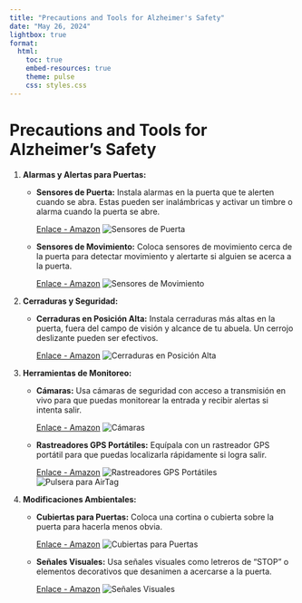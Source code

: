```yaml
---
title: "Precautions and Tools for Alzheimer's Safety"
date: "May 26, 2024"
lightbox: true
format:
  html:
    toc: true
    embed-resources: true
    theme: pulse
    css: styles.css
---
```


# Precautions and Tools for Alzheimer's Safety

1. **Alarmas y Alertas para Puertas:**
   - **Sensores de Puerta:** Instala alarmas en la puerta que te alerten cuando se abra. Estas pueden ser inalámbricas y activar un timbre o alarma cuando la puerta se abre.

     [Enlace - Amazon](https://a.co/d/8eJfpEB)
     ![Sensores de Puerta](https://m.media-amazon.com/images/I/91fsPisYa3L._AC_SL1500_.jpg)
     
   - **Sensores de Movimiento:** Coloca sensores de movimiento cerca de la puerta para detectar movimiento y alertarte si alguien se acerca a la puerta.

     [Enlace - Amazon](https://a.co/d/1s4OEYe)
     ![Sensores de Movimiento](https://m.media-amazon.com/images/I/61Z33dZ-G9L._AC_SL1000_.jpg)

2. **Cerraduras y Seguridad:**
   - **Cerraduras en Posición Alta:** Instala cerraduras más altas en la puerta, fuera del campo de visión y alcance de tu abuela. Un cerrojo deslizante pueden ser efectivos.

     [Enlace - Amazon](https://a.co/d/9bN0bzE)
     ![Cerraduras en Posición Alta](https://m.media-amazon.com/images/I/61AOG87AqFL._AC_SL1500_.jpg)

3. **Herramientas de Monitoreo:**
   - **Cámaras:** Usa cámaras de seguridad con acceso a transmisión en vivo para que puedas monitorear la entrada y recibir alertas si intenta salir.

     [Enlace - Amazon](https://a.co/d/bgLRRiz)
     ![Cámaras](https://m.media-amazon.com/images/I/61J3pXMwXJL._SL1000_.jpg)

   - **Rastreadores GPS Portátiles:** Equípala con un rastreador GPS portátil para que puedas localizarla rápidamente si logra salir.
   
     [Enlace - Amazon](https://a.co/d/aToadyD)
     ![Rastreadores GPS Portátiles](https://m.media-amazon.com/images/I/71JJueCRWJS._AC_SL1500_.jpg)
     ![Pulsera para AirTag](https://m.media-amazon.com/images/I/61XR-5tJQjL._AC_SL1500_.jpg)

4. **Modificaciones Ambientales:**
   - **Cubiertas para Puertas:** Coloca una cortina o cubierta sobre la puerta para hacerla menos obvia.

     [Enlace - Amazon](https://a.co/d/eBnm2nz)
     ![Cubiertas para Puertas](https://m.media-amazon.com/images/I/51vV8TlqvXL._AC_SL1500_.jpg)

   - **Señales Visuales:** Usa señales visuales como letreros de “STOP” o elementos decorativos que desanimen a acercarse a la puerta.

     [Enlace - Amazon](https://a.co/d/7sxbU2s)
     ![Señales Visuales](https://m.media-amazon.com/images/I/6153uLsexKL._AC_SL1500_.jpg)
